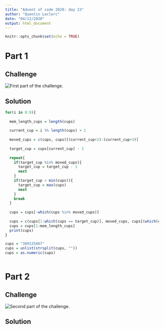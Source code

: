 ```yaml
---
title: "Advent of code 2020: day 23"
author: "Quentin Leclerc"
date: "04/12/2020"
output: html_document
---
```


```r
knitr::opts_chunk$set(echo = TRUE)
```

# Part 1

## Challenge

![First part of the challenge.](../img/day4a.jpg)\



## Solution



```r

for(i in 0:9){
  
  mem_length_cups = length(cups)
  
  current_cup = i %% length(cups) + 1
  
  moved_cups = c(cups, cups)[(current_cup+1):(current_cup+3)]
  
  target_cup = cups[current_cup] - 1
  
  repeat{
    if(target_cup %in% moved_cups){
      target_cup = target_cup - 1
      next
    }
    if(target_cup < min(cups)){
      target_cup = max(cups)
      next
    }
    break
  }
  
  cups = cups[-which(cups %in% moved_cups)]
  
  cups = c(cups[1:which(cups == target_cup)], moved_cups, cups[(which(cups == target_cup)+1):length(cups)])
  cups = cups[1:mem_length_cups]
  print(cups)
}


```


```r
cups = "389125467"
cups = unlist(strsplit(cups, ""))
cups = as.numeric(cups)

```


```r


```







# Part 2

## Challenge

![Second part of the challenge.](../img/day4b.jpg)\


## Solution


```r


```


```r


```


```r


```


